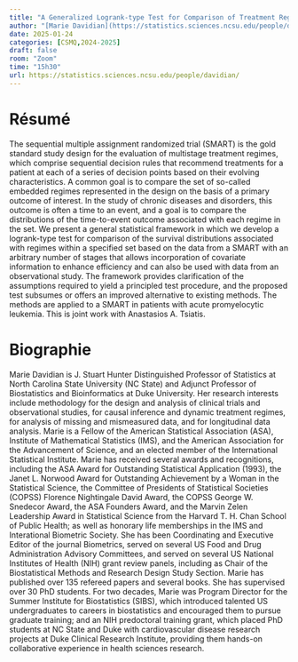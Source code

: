 ```yaml
---
title: "A Generalized Logrank-type Test for Comparison of Treatment Regimes in Sequential Multiple Assignment Randomized Trials"
author: "[Marie Davidian](https://statistics.sciences.ncsu.edu/people/davidian/)"
date: 2025-01-24
categories: [CSMQ,2024-2025]
draft: false
room: "Zoom"
time: "15h30"
url: https://statistics.sciences.ncsu.edu/people/davidian/
---
```


# Résumé



The sequential multiple assignment randomized trial (SMART) is the gold standard study design for the evaluation of multistage treatment regimes, which comprise sequential decision rules that recommend treatments for a patient at each of a series of decision points based on their evolving characteristics. A common goal is to compare the set of so-called embedded regimes represented in the design on the basis of a primary outcome of interest. In the study of chronic diseases and disorders, this outcome is often a time to an event, and a goal is to compare the distributions of the time-to-event outcome associated with each regime in the set. We present a general statistical framework in which we develop a logrank-type test for comparison of the survival distributions associated with regimes within a specified set based on the data from a SMART with an arbitrary number of stages that allows incorporation of covariate information to enhance efficiency and can also be used with data from an observational study. The framework provides clarification of the assumptions required to yield a principled test procedure, and the proposed test subsumes or offers an improved alternative to existing methods. The methods are applied to a SMART in patients with acute promyelocytic leukemia. This is joint work with Anastasios A. Tsiatis.

 

# Biographie

Marie Davidian is J. Stuart Hunter Distinguished Professor of
Statistics at North Carolina State University (NC State) and Adjunct
Professor of Biostatistics and Bioinformatics at Duke University. Her
research interests include methodology for the design and analysis of
clinical trials and observational studies, for causal inference and
dynamic treatment regimes, for analysis of missing and mismeasured
data, and for longitudinal data analysis. Marie is a Fellow of the
American Statistical Association (ASA), Institute of Mathematical
Statistics (IMS), and the American Association for the Advancement of
Science, and an elected member of the International Statistical
Institute. Marie has received several awards and recognitions,
including the ASA Award for Outstanding Statistical Application
(1993), the Janet L. Norwood Award for Outstanding Achievement by a
Woman in the Statistical Science, the Committee of Presidents of
Statistical Societies (COPSS) Florence Nightingale David Award, the
COPSS George W. Snedecor Award, the ASA Founders Award, and the Marvin
Zelen Leadership Award in Statistical Science from the Harvard T. H.
Chan School of Public Health; as well as honorary life memberships in
the IMS and Interational Biometric Society. She has been Coordinating
and Executive Editor of the journal Biometrics, served on several US
Food and Drug Administration Advisory Committees, and served on
several US National Institutes of Health (NIH) grant review panels,
including as Chair of the Biostatistical Methods and Research Design
Study Section. Marie has published over 135 refereed papers and
several books. She has supervised over 30 PhD students. For two
decades, Marie was Program Director for the Summer Institute for
Biostatistics (SIBS), which introduced talented US undergraduates to
careers in biostatistics and encouraged them to pursue graduate
training; and an NIH predoctoral training grant, which placed PhD
students at NC State and Duke with cardiovascular disease research
projects at Duke Clinical Research Institute, providing them hands-on
collaborative experience in health sciences research. 
